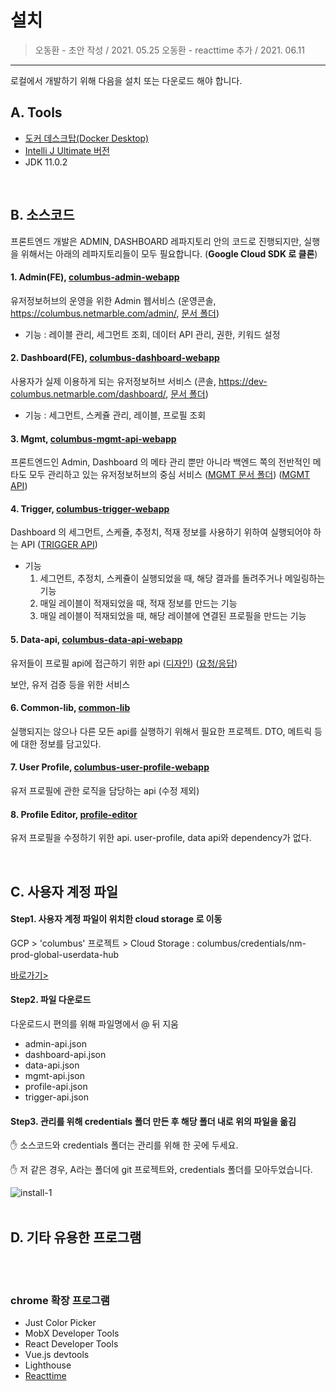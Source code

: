 

<Meta title="for 운영자 /🧐 2.0 개발 가이드/설치" />

# 설치

> 오동환 - 초안 작성 / 2021. 05.25
> 오동환 - reacttime 추가 / 2021. 06.11

---

로컬에서 개발하기 위해 다음을 설치 또는 다운로드 해야 합니다.

## A. Tools

- [도커 데스크탑(Docker Desktop)](https://www.docker.com/products/docker-desktop)
- [Intelli J Ultimate 버전](https://www.jetbrains.com/ko-kr/idea/download/#section=mac)
- JDK 11.0.2

<br/>

## B. 소스코드
프론트엔드 개발은 ADMIN, DASHBOARD 레파지토리 안의 코드로 진행되지만, 실행을 위해서는 아래의 레파지토리들이 모두 필요합니다. (**Google Cloud SDK 로 클론**)

#### 1. Admin(FE), [columbus-admin-webapp](https://source.cloud.google.com/columbus-160105/columbus-userdata-hub/columbus-admin-webapp)
유저정보허브의 운영을 위한 Admin 웹서비스 (운영콘솔, https://columbus.netmarble.com/admin/, [문서 폴더](https://drive.google.com/drive/u/0/folders/1vYxD95GiNE7kR8K4hUI0UEsytFcpXEvl))
  - 기능 : 레이블 관리, 세그먼트 조회, 데이터 API 관리, 권한, 키워드 설정
#### 2. Dashboard(FE), [columbus-dashboard-webapp](https://source.cloud.google.com/columbus-160105/columbus-userdata-hub/columbus-dashboard-webapp)
사용자가 실제 이용하게 되는  유저정보허브 서비스 (콘솔, https://dev-columbus.netmarble.com/dashboard/, [문서 폴더](https://drive.google.com/drive/u/0/folders/16mNEyct1rA7CUxEkwwk25CY2gNG2QXii))
  - 기능 : 세그먼트, 스케쥴 관리, 레이블, 프로필 조회
#### 3. Mgmt, [columbus-mgmt-api-webapp](https://source.cloud.google.com/columbus-160105/columbus-userdata-hub/columbus-mgmt-api-webapp)
프론트엔드인 Admin, Dashboard 의 메타 관리 뿐만 아니라 백엔드 쪽의 전반적인 메타도 모두 관리하고 있는 유저정보허브의 중심 서비스
([MGMT 문서 폴더](https://drive.google.com/drive/u/0/folders/1xHy8Ux-omlrLxq-8vcJvyTDTBU-i4av5)) ([MGMT API](https://docs.google.com/spreadsheets/d/1qukna_DxWI8vP4wjY3Y5FpgB48rMsldCksOHG4KzdhA/edit?pli=1#gid=1847230061))

#### 4. Trigger, [columbus-trigger-webapp](https://source.cloud.google.com/columbus-160105/columbus-userdata-hub/columbus-trigger-webapp)
Dashboard 의 세그먼트, 스케쥴, 추정치, 적재 정보를 사용하기 위하여 실행되어야 하는 API ([TRIGGER API](https://docs.google.com/spreadsheets/d/1ygdGZH0rwlZwpZSqnLYby3OPsCGJBFdMlZD0-J7l9Xw/edit#gid=926330532))
- 기능
  1. 세그먼트, 추정치, 스케쥴이 실행되었을 때, 해당 결과를 돌려주거나 메일링하는 기능
  2. 매일 레이블이 적재되었을 때, 적재 정보를 만드는 기능
  3. 매일 레이블이 적재되었을 때, 해당 레이블에 연결된 프로필을 만드는 기능

#### 5. Data-api, [columbus-data-api-webapp](https://source.cloud.google.com/columbus-160105/columbus-userdata-hub/columbus-data-api-webapp)
유저들이 프로필 api에 접근하기 위한 api ([디자인](https://docs.google.com/document/d/1Qr5-dc6poNH98vFn4bx0yT27Yc_b3CpTfRAeirPbH8w/edit#heading=h.xf5i7qzc5w8c)) ([요청/응답](https://docs.google.com/spreadsheets/d/136al_mloB6K2xA3O5agzNxddv0FW3DFK9aqwqM6ahhA/edit#gid=203281743))

보안, 유저 검증 등을 위한 서비스

#### 6. Common-lib, [common-lib](https://source.cloud.google.com/columbus-160105/columbus-userdata-hub/common-lib)
실행되지는 않으나 다른 모든 api를 실행하기 위해서 필요한 프로젝트. DTO, 메트릭 등에 대한 정보를 담고있다.

#### 7. User Profile, [columbus-user-profile-webapp](https://source.cloud.google.com/columbus-160105/columbus-userdata-hub/columbus-user-profile-webapp)
유저 프로필에 관한 로직을 담당하는 api (수정 제외)

#### 8. Profile Editor, [profile-editor](https://source.cloud.google.com/columbus-160105/columbus-userdata-hub/profile-editor)
유저 프로필을 수정하기 위한 api. user-profile, data api와 dependency가 없다.

<br />

## C. 사용자 계정 파일


#### Step1. 사용자 계정 파일이 위치한 cloud storage 로 이동

GCP > 'columbus' 프로젝트 > Cloud Storage : columbus/credentials/nm-prod-global-userdata-hub

[바로가기>](https://console.cloud.google.com/storage/browser/columbus/credentials/nm-prod-global-userdata-hub?pageState=(%22StorageObjectListTable%22:(%22f%22:%22%255B%255D%22))&project=columbus-160105&prefix=&forceOnObjectsSortingFiltering=false)

#### Step2. 파일 다운로드

다운로드시 편의를 위해 파일명에서 @ 뒤 지움

- admin-api.json
- dashboard-api.json
- data-api.json
- mgmt-api.json
- profile-api.json
- trigger-api.json

#### Step3. 관리를 위해 credentials 폴더 만든 후 해당 폴더 내로 위의 파일을 옮김

✋ 소스코드와 credentials 폴더는 관리를 위해 한 곳에 두세요.

✋ 저 같은 경우, A라는 폴더에 git 프로젝트와, credentials 폴더를 모아두었습니다.

<img src={Install1} alt="install-1" />

<br />
<br />

## D. 기타 유용한 프로그램

<br />
<br />

### chrome 확장 프로그램

- Just Color Picker
- MobX Developer Tools
- React Developer Tools
- Vue.js devtools
- Lighthouse
- [Reacttime](https://medium.com/swlh/3-ways-to-analyze-react-performance-with-reactime-64f6cbbf330d)
